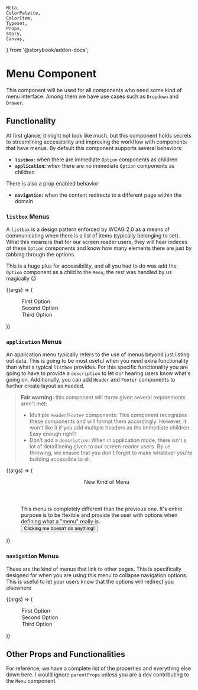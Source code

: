     Meta,
    ColorPalette,
    ColorItem,
    Typeset,
    Props,
    Story,
    Canvas,
} from '@storybook/addon-docs';

<Meta title="Interfacing/Menu" component={Menu} />

# Menu Component

This component will be used for all components who need some kind of menu interface. Among them we
have use cases such as `Dropdown` and `Drawer`.

## Functionality

At first glance, it might not look like much, but this component holds secrets to streamlining
accessibility and improving the workflow with components that have menus. By default this component
supports several behaviors:

-   **`listbox`:** when there are immediate `Option` components as children
-   **`application`:** when there are no immediate `Option` components as children

There is also a prop enabled behavior:

-   **`navigation`:** when the content redirects to a different page within the domain

### `listbox` Menus

A `listbox` is a design pattern enforced by WCAG 2.0 as a means of communicating when there is a
list of items (typically belonging to set). What this means is that for our screen reader users,
they will hear indeces of these `Option` components and know how many elements there are just by
tabbing through the options.

This is a huge plus for accessibility, and all you had to do was add the `Option` component as
a child to the `Menu`, the rest was handled by us magically 😉

<Canvas>
    <Story name="Listbox Menu" args={{ label: 'Menu Component' }}>
        {(args) => (
            <Menu {...args}>
                <Option>First Option</Option>
                <Option>Second Option</Option>
                <Option>Third Option</Option>
            </Menu>
        )}
    </Story>
</Canvas>

### `application` Menus

An application menu typically refers to the use of menus beyond just listing out data. This is going
to be most useful when you need extra functionality than what a typical `listbox` provides. For this
specific functionality you are going to have to provide a `description` to let our hearing users
know what's going on. Additionally, you can add `Header` and `Footer` components to further create
layout as needed.

> **Fair warning:** this component will throw given several requirements aren't met:
>
> -   Multiple `Header`/`Footer` components: This component recognizes these components and will
>     format them accordingly. However, it won't like it if you add multiple headers as the immediate
>     children. Easy enough right?
> -   Don't add a `description`: When in application mode, there isn't a lot of detail being given
>     to our screen-reader users. By us throwing, we ensure that you don't forget to make whatever
>     you're building accessible to all.

<Canvas>
    <Story
        name="Application Menu"
        args={{
            label: 'Menu Component',
            description: 'This is a special menu that you can interact with',
            height: 200,
            width: 400,
            padding: 10,
        }}
    >
        {(args) => (
            <Menu {...args}>
                <Header>
                    <Text header={3} bold>
                        New Kind of Menu
                    </Text>
                </Header>
                <Text>
                    This menu is completely different than the previous one. It's entire purpose is
                    to be flexible and provide the user with options when defining what a "menu"
                    really is.
                </Text>
                <Footer>
                    <Button>Clicking me doesn't do anything!</Button>
                </Footer>
            </Menu>
        )}
    </Story>
</Canvas>

### `navigation` Menus

These are the kind of menus that link to other pages. This is specifically designed for when you are
using this menu to collapse navigation options. This is useful to let your users know that the options
will redirect you elsewhere

<Canvas>
    <Story name="Navigation Menu" args={{ label: 'Menu Component', navigation: true }}>
        {(args) => (
            <Menu {...args}>
                <Option>First Option</Option>
                <Option>Second Option</Option>
                <Option>Third Option</Option>
            </Menu>
        )}
    </Story>
</Canvas>

## Other Props and Functionalities

For reference, we have a complete list of the properties and everything else down here. I would ignore
`parentProps` unless you are a dev contributing to the `Menu` component.

<Props of={Menu} />
